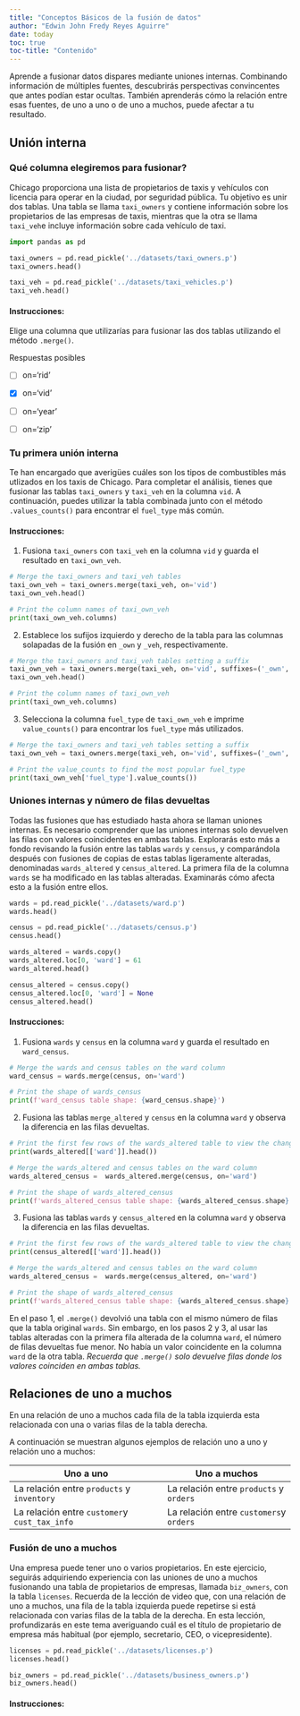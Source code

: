 ```yaml
---
title: "Conceptos Básicos de la fusión de datos"
author: "Edwin John Fredy Reyes Aguirre"
date: today
toc: true
toc-title: "Contenido"
---
```


Aprende a fusionar datos dispares mediante uniones internas. Combinando información de múltiples fuentes, descubrirás perspectivas convincentes que antes podían estar ocultas. También aprenderás cómo la relación entre esas fuentes, de uno a uno o de uno a muchos, puede afectar a tu resultado.

## Unión interna

### Qué columna elegiremos para fusionar?

Chicago proporciona una lista de propietarios de taxis y vehículos con licencia para operar en la ciudad, por seguridad pública. Tu objetivo es unir dos tablas. Una tabla se llama `taxi_owners` y contiene información sobre los propietarios de las empresas de taxis, mientras que la otra se llama `taxi_veh`e incluye información sobre cada vehículo de taxi.

```python

import pandas as pd
```

```python
taxi_owners = pd.read_pickle('../datasets/taxi_owners.p')
taxi_owners.head()
```

```python
taxi_veh = pd.read_pickle('../datasets/taxi_vehicles.p')
taxi_veh.head()
```

#### Instrucciones:

Elige una columna que utilizarías para fusionar las dos tablas utilizando el método `.merge()`.

Respuestas posibles

-   [ ] on='rid'

-   [x] on='vid'

-   [ ] on='year'

-   [ ] on='zip'

### Tu primera unión interna

Te han encargado que averigües cuáles son los tipos de combustibles más utlizados en los taxis de Chicago. Para completar el análisis, tienes que fusionar las tablas `taxi_owners` y `taxi_veh` en la columna `vid`. A continuación, puedes utilizar la tabla combinada junto con el método `.values_counts()` para encontrar el `fuel_type` más común.

#### Instrucciones:

1.  Fusiona `taxi_owners` con `taxi_veh` en la columna `vid` y guarda el resultado en `taxi_own_veh`.

```python

# Merge the taxi_owners and taxi_veh tables
taxi_own_veh = taxi_owners.merge(taxi_veh, on='vid')
taxi_own_veh.head()

# Print the column names of taxi_own_veh
print(taxi_own_veh.columns)
```

2.  Establece los sufijos izquierdo y derecho de la tabla para las columnas solapadas de la fusión en `_own` y `_veh`, respectivamente.

```python

# Merge the taxi_owners and taxi_veh tables setting a suffix
taxi_own_veh = taxi_owners.merge(taxi_veh, on='vid', suffixes=('_own', '_veh'))
taxi_own_veh.head()

# Print the column names of taxi_own_veh
print(taxi_own_veh.columns)
```

3.  Selecciona la columna `fuel_type` de `taxi_own_veh` e imprime `value_counts()` para encontrar los `fuel_type` más utilizados.

```python

# Merge the taxi_owners and taxi_veh tables setting a suffix
taxi_own_veh = taxi_owners.merge(taxi_veh, on='vid', suffixes=('_own', '_veh'))

# Print the value_counts to find the most popular fuel_type
print(taxi_own_veh['fuel_type'].value_counts())
```

### Uniones internas y número de filas devueltas

Todas las fusiones que has estudiado hasta ahora se llaman uniones internas. Es necesario comprender que las uniones internas solo devuelven las filas con valores coincidentes en ambas tablas. Explorarás esto más a fondo revisando la fusión entre las tablas `wards` y `census`, y comparándola después con fusiones de copias de estas tablas ligeramente alteradas, denominadas `wards_altered` y `census_altered`. La primera fila de la columna `wards` se ha modificado en las tablas alteradas. Examinarás cómo afecta esto a la fusión entre ellos.

```python

wards = pd.read_pickle('../datasets/ward.p')
wards.head()
```

```python
census = pd.read_pickle('../datasets/census.p')
census.head()
```

```python

wards_altered = wards.copy()
wards_altered.loc[0, 'ward'] = 61
wards_altered.head()
```

```python
census_altered = census.copy()
census_altered.loc[0, 'ward'] = None
census_altered.head()
```

#### Instrucciones:

1.  Fusiona `wards` y `census` en la columna `ward` y guarda el resultado en `ward_census`.

```python

# Merge the wards and census tables on the ward column
ward_census = wards.merge(census, on='ward')

# Print the shape of wards_census
print(f'ward_census table shape: {ward_census.shape}')
```

2.  Fusiona las tablas `merge_altered` y `census` en la columna `ward` y observa la diferencia en las filas devueltas.

```python

# Print the first few rows of the wards_altered table to view the change
print(wards_altered[['ward']].head())

# Merge the wards_altered and census tables on the ward column
wards_altered_census =  wards_altered.merge(census, on='ward')

# Print the shape of wards_altered_census
print(f'wards_altered_census table shape: {wards_altered_census.shape}')
```

3.  Fusiona las tablas `wards` y `census_altered` en la columna `ward` y observa la diferencia en las filas devueltas.

```python

# Print the first few rows of the wards_altered table to view the change
print(census_altered[['ward']].head())

# Merge the wards_altered and census tables on the ward column
wards_altered_census =  wards.merge(census_altered, on='ward')

# Print the shape of wards_altered_census
print(f'wards_altered_census table shape: {wards_altered_census.shape}')
```

En el paso 1, el `.merge()` devolvió una tabla con el mismo número de filas que la tabla original `wards`. Sin embargo, en los pasos 2 y 3, al usar las tablas alteradas con la primera fila alterada de la columna `ward`, el número de filas devueltas fue menor. No había un valor coincidente en la columna `ward` de la otra tabla. *Recuerda que `.merge()` solo devuelve filas donde los valores coinciden en ambas tablas.*

## Relaciones de uno a muchos

En una relación de uno a muchos cada fila de la tabla izquierda esta relacionada con una o varias filas de la tabla derecha.

A continuación se muestran algunos ejemplos de relación uno a uno y relación uno a muchos:

| **Uno a uno** | **Uno a muchos** |
|---------------------------------------|---------------------------------|
| La relación entre `products` y `inventory` | La relación entre `products` y `orders` |
| La relación entre `customer`y `cust_tax_info` | La relación entre `customers`y `orders` |

### Fusión de uno a muchos

Una empresa puede tener uno o varios propietarios. En este ejercicio, seguirás adquiriendo experiencia con las uniones de uno a muchos fusionando una tabla de propietarios de empresas, llamada `biz_owners`, con la tabla `licenses`. Recuerda de la lección de video que, con una relación de uno a muchos, una fila de la tabla izquierda puede repetirse si está relacionada con varias filas de la tabla de la derecha. En esta lección, profundizarás en este tema averiguando cuál es el título de propietario de empresa más habitual (por ejemplo, secretario, CEO, o vicepresidente).


```python

licenses = pd.read_pickle('../datasets/licenses.p')
licenses.head()
```


```python

biz_owners = pd.read_pickle('../datasets/business_owners.p')
biz_owners.head()
```

#### Instrucciones:

